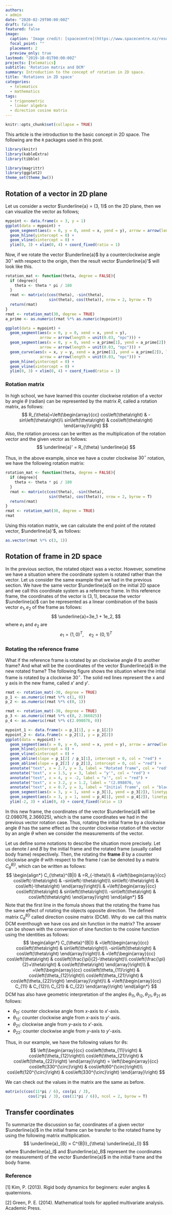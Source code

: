 ```yaml
---
authors:
- admin
date: "2020-02-29T00:00:00Z"
draft: false
featured: false
image:
  caption: 'Image credit: [spacecentre](https://www.spacecentre.nz/resources/faq/solar-system/earth/img/earth-rotation.png)'
  focal_point: ""
  placement: 2
  preview_only: true
lastmod: "2019-10-01T00:00:00Z"
projects: [telematics]
subtitle: 'Rotation matrix and DCM'
summary: Introduction to the concept of rotation in 2D space.
title: 'Rotations in 2D space'
categories:
  - telematics
  - mathematics
tags:
  - trigonometric
  - linear algebra
  - direction cosine matrix
---
```


```r
knitr::opts_chunk$set(collapse = TRUE)
```

This article is the introduction to the basic concept in 2D space. The following are the `R` packages used in this post.

```r
library(knitr)
library(kableExtra)
library(tibble)

```

```r
library(magrittr)
library(ggplot2)
theme_set(theme_bw())
```

## Rotation of a vector in 2D plane

Let us consider a vector $\underline{a} = (3, 1)$ on the 2D plane, then we can visualize the vector as follows;

```r
mypoint <- data.frame(x = 3, y = 1)
ggplot(data = mypoint) +
  geom_segment(aes(x = 0, y = 0, xend = x, yend = y), arrow = arrow(length = unit(0.03, "npc"))) +
  geom_hline(yintercept = 0) +
  geom_vline(xintercept = 0) +
  ylim(0, 3) + xlim(0, 4) + coord_fixed(ratio = 1)
```

Now, if we rotate the vector $\underline{a}$ by a counterclockwise angle $30^\circ$ with respect to the origin, then the result vector $\underline{a}'$ will look like this.

```r
rotation_mat <- function(theta, degree = FALSE){
  if (degree){
    theta <- theta * pi / 180
  }
  rmat <- matrix(c(cos(theta), -sin(theta),
                   sin(theta), cos(theta)), nrow = 2, byrow = T)
  return(rmat)
}
rmat <- rotation_mat(30, degree = TRUE)
a_prime <- as.numeric(rmat %*% as.numeric(mypoint))

ggplot(data = mypoint) +
  geom_segment(aes(x = 0, y = 0, xend = x, yend = y),
               arrow = arrow(length = unit(0.03, "npc"))) +
  geom_segment(aes(x = 0, y = 0, xend = a_prime[1], yend = a_prime[2]), 
               arrow = arrow(length = unit(0.03, "npc"))) +
  geom_curve(aes(x = x, y = y, xend = a_prime[1], yend = a_prime[2]), linetype = 2, 
               arrow = arrow(length = unit(0.03, "npc"))) +
  geom_hline(yintercept = 0) +
  geom_vline(xintercept = 0) +
  ylim(0, 3) + xlim(0, 4) + coord_fixed(ratio = 1)
```


### Rotation matrix 

In high school, we have learned this counter clockwise rotation of a vector by angle $\theta$ (radian) can be represented by the matrix $R$, called a rotation matrix, as follows:
$$
R_{\theta}=\left(\begin{array}{cc}
cos\left(\theta\right) & -sin\left(\theta\right)\\
sin\left(\theta\right) & cos\left(\theta\right)
\end{array}\right)
$$
Also, the rotation process can be written as the multiplication of the rotation vector and the given vector as follows:
$$
\underline{a}' = R_{\theta} \underline{a}
$$

Thus, in the above example, since we have a couter clockwise $30 ^\circ$ rotation, we have the following rotation matrix:
```r
rotation_mat <- function(theta, degree = FALSE){
  if (degree){
    theta <- theta * pi / 180
  }
  rmat <- matrix(c(cos(theta), -sin(theta),
                   sin(theta), cos(theta)), nrow = 2, byrow = T)
  return(rmat)
}
rmat <- rotation_mat(30, degree = TRUE)
rmat

```

Using this rotation matrix, we can calculate the end point of the rotated vector, $\underline{a}'$, as follows:

```r
as.vector(rmat %*% c(3, 1))
```

## Rotation of frame in 2D space

In the previous section, the rotated object was a vector. However, sometime we have a situation where the coordinate system is rotated rather than the vector. Let us consider the same example that we had in the previous section. We have the same vector $\underline{a}$ on the initial 2D space and we call this coordinate system as a reference frame. In this reference frame, the coordinates of the vector is $(3, 1)$, because the vector $\underline{a}$ can be represented as a linear combination of the basis vector $e_1, e_2$ of the frame as follows:
$$
\underline{a}=3e_1 + 1e_2,
$$
where $e_1$ and $e_2$ are
$$
e_1 = (1, 0)^T, \quad e_2 = (0, 1)^T
$$

### Rotating the reference frame

What if the reference frame is rotated by an clockwise angle $\theta$ to another frame? And what will be the coordinates of the vector $\underline{a}$ in the new rotated frame? The following figure shows the situation where the intial frame is rotated by a clockwise $30 ^\circ$. The solid red lines represent the x and y axis in the new frame, called $x'$ and $y'$.

```r
rmat <- rotation_mat(-30, degree = TRUE)
p_1 <- as.numeric(rmat %*% c(1, 0))
p_2 <- as.numeric(rmat %*% c(0, 1))

rmat <- rotation_mat(-30, degree = TRUE)
p_3 <- as.numeric(rmat %*% c(0, 2.366025))
p_4 <- as.numeric(rmat %*% c(2.098076, 0))

mypoint_1 <- data.frame(x = p_1[1], y = p_1[2])
mypoint_2 <- data.frame(x = p_2[1], y = p_2[2])
ggplot(data = mypoint) +
  geom_segment(aes(x = 0, y = 0, xend = x, yend = y), arrow = arrow(length = unit(0.03, "npc"))) +
  geom_hline(yintercept = 0) +
  geom_vline(xintercept = 0) +
  geom_abline(slope = p_1[2] / p_1[1], intercept = 0, col = "red") +
  geom_abline(slope = p_2[2] / p_2[1], intercept = 0, col = "red") +
  annotate("text", x = 2.7, y = 3, label = "Rotated frame", col = "red") +
  annotate("text", x = 1.5, y = 3, label = "y'", col = "red") +
  annotate("text", x = 4, y = -2, label = "x'", col = "red") +
  annotate("text", x = 3.2, y = 1.2, label = "(2.098076, \n                2.366025)", col = "red") +
  annotate("text", x = 0.7, y = 3, label = "Initial frame", col = "black") +
  geom_segment(aes(x = 3, y = 1, xend = p_3[1], yend = p_3[2]), linetype = "dashed", col = "red") +
  geom_segment(aes(x = 3, y = 1, xend = p_4[1], yend = p_4[2]), linetype = "dashed", col = "red") +
  ylim(-2, 3) + xlim(0, 4) + coord_fixed(ratio = 1)
```
In this new frame, the coordinates of the vector $\underline{a}$ will be $(2.098076, 2.366025)$, which is the same coordinates we had in the previous vector rotation case. Thus, rotating the initial frame by a clockwise angle $\theta$ has the same effect as the counter clockwise rotation of the vector by an angle $\theta$ when we consider the measurements of the vector. 

Let us define some notations to describe the situation more precisely. Let us denote $I$ and $B$ by the initial frame and the rotated frame (usually called body frame) respectively. Then, the rotating the **frame** $B$ by a counter clockwise angle $\theta$ with respect to the frame $I$ can be denoted by a matrix $C^{B|I}_{\theta}$, which can be written as follows:
$$
\begin{align*}
C_{\theta}^{B|I} & =R_{-\theta}\\
 & =\left(\begin{array}{cc}
cos\left(-\theta\right) & -sin\left(-\theta\right)\\
sin\left(-\theta\right) & cos\left(-\theta\right)
\end{array}\right)\\
 & =\left(\begin{array}{cc}
cos\left(\theta\right) & sin\left(\theta\right)\\
-sin\left(\theta\right) & cos\left(\theta\right)
\end{array}\right)
\end{align*}
$$
Note that the first line in the fomula shows that the rotating the frame has the same effect of rotating the objects opposite direction. The defined matrix $C_{\theta}^{B|I}$ called direction cosine matrix (DCM). Why do we call this matrix DCM eventhough we have cos and sin function in the matrix? The answer can be shown with the conversion of sine function to the cosine function using the identities as follows:
$$
\begin{align*}
C_{\theta}^{B|I} & =\left(\begin{array}{cc}
cos\left(\theta\right) & sin\left(\theta\right)\\
-sin\left(\theta\right) & cos\left(\theta\right)
\end{array}\right)\\
 & =\left(\begin{array}{cc}
cos\left(\theta\right) & cos\left(\frac{\pi}{2}-\theta\right)\\
cos\left(\frac{\pi}{2}+\theta\right) & cos\left(\theta\right)
\end{array}\right)\\
 & =\left(\begin{array}{cc}
cos\left(\theta_{11}\right) & cos\left(\theta_{12}\right)\\
cos\left(\theta_{21}\right) & cos\left(\theta_{22}\right)
\end{array}\right)\\
 & =\left(\begin{array}{cc}
C_{11} & C_{12}\\
C_{21} & C_{22}
\end{array}\right)
\end{align*}
$$
DCM has also have geometric interpretation of the angles $\theta_{11}, \theta_{12}, \theta_{21}, \theta_{21}$ as follows:

- $\theta_{11}$: counter clockwise angle from $x$-axis to $x'$-axis.
- $\theta_{12}$: counter clockwise angle from $x$-axis to $y'$-axis.
- $\theta_{21}$: clockwise angle from $y$-axis to $x'$-axis.
- $\theta_{22}$: counter clockwise angle from $y$-axis to $y'$-axis.

Thus, in our example, we have the following values for $\theta$s:
$$
\left(\begin{array}{cc}
cos\left(\theta_{11}\right) & cos\left(\theta_{12}\right)\\
cos\left(\theta_{21}\right) & cos\left(\theta_{22}\right)
\end{array}\right)
=	\left(\begin{array}{cc}
cos\left(330^{\circ}\right) & cos\left(60^{\circ}\right)\\
cos\left(120^{\circ}\right) & cos\left(330^{\circ}\right)
\end{array}\right)
$$

We can check out the values in the matrix are the same as before.

```r
matrix(c(cos(11*pi / 6), cos(pi / 3), 
          cos(2*pi / 3), cos(11*pi / 6)), ncol = 2, byrow = T)
```

## Transfer coordinates 

To summarize the discussion so far, coordinates of a given vector $\underline{a}$ in the initial frame can be transfer to the rotated frame by using the following matrix multiplication.
$$
\underline{a}_{B} = C^{B|I}_{\theta} \underline{a}_{I}
$$
where $\underline{a}_I$ and $\underline{a}_B$ represent the coordinates (or measurement) of the vector $\underline{a}$ in the initial frame and the body frame.


### Reference

[1] Kim, P. (2013). Rigid body dynamics for beginners: euler angles & quaternions.

[2] Green, P. E. (2014). Mathematical tools for applied multivariate analysis. Academic Press.